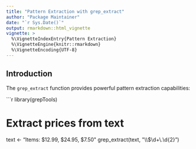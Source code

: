 ```yaml
---
title: "Pattern Extraction with grep_extract"
author: "Package Maintainer"
date: "`r Sys.Date()`"
output: rmarkdown::html_vignette
vignette: >
  %\VignetteIndexEntry{Pattern Extraction}
  %\VignetteEngine{knitr::rmarkdown}
  %\VignetteEncoding{UTF-8}
---
```


## Introduction

The `grep_extract` function provides powerful pattern extraction capabilities:

```r
library(grepTools)

# Extract prices from text
text <- "Items: $12.99, $24.95, $7.50"
grep_extract(text, "\\$\\d+\\.\\d{2}")